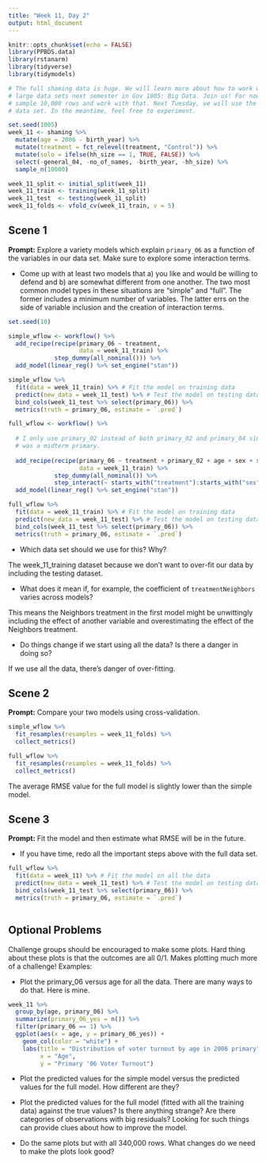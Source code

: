 ```yaml
---
title: "Week 11, Day 2"
output: html_document
---
```


```r
knitr::opts_chunk$set(echo = FALSE)
library(PPBDS.data)
library(rstanarm)
library(tidyverse)
library(tidymodels)

# The full shaming data is huge. We will learn more about how to work with such
# large data sets next semester in Gov 1005: Big Data. Join us! For now, let's
# sample 10,000 rows and work with that. Next Tuesday, we will use the full
# data set. In the meantime, feel free to experiment.

set.seed(1005)
week_11 <- shaming %>% 
  mutate(age = 2006 - birth_year) %>% 
  mutate(treatment = fct_relevel(treatment, "Control")) %>% 
  mutate(solo = ifelse(hh_size == 1, TRUE, FALSE)) %>% 
  select(-general_04, -no_of_names, -birth_year, -hh_size) %>% 
  sample_n(10000)

week_11_split <- initial_split(week_11)
week_11_train <- training(week_11_split)
week_11_test  <- testing(week_11_split)
week_11_folds <- vfold_cv(week_11_train, v = 5)
```


## Scene 1

**Prompt:** Explore a variety models which explain `primary_06` as a function of the variables in our data set. Make sure to explore some interaction terms. 

* Come up with at least two models that a) you like and would be willing to defend and b) are somewhat different from one another. The two most common model types in these situations are "simple" and "full". The former includes a minimum number of variables. The latter errs on the side of variable inclusion and the creation of interaction terms.

```r

set.seed(10)

simple_wflow <- workflow() %>%
  add_recipe(recipe(primary_06 ~ treatment,
                    data = week_11_train) %>%
             step_dummy(all_nominal())) %>%
  add_model(linear_reg() %>% set_engine("stan"))

simple_wflow %>% 
  fit(data = week_11_train) %>% # Fit the model on training data
  predict(new_data = week_11_test) %>% # Test the model on testing data.
  bind_cols(week_11_test %>% select(primary_06)) %>% 
  metrics(truth = primary_06, estimate = `.pred`)

full_wflow <- workflow() %>%
  
  # I only use primary_02 instead of both primary_02 and primary_04 since '02
  # was a midterm primary.
  
  add_recipe(recipe(primary_06 ~ treatment + primary_02 + age + sex + solo,
                    data = week_11_train) %>%
             step_dummy(all_nominal()) %>%
             step_interact(~ starts_with("treatment"):starts_with("sex"))) %>%
  add_model(linear_reg() %>% set_engine("stan"))

full_wflow %>% 
  fit(data = week_11_train) %>% # Fit the model on training data
  predict(new_data = week_11_test) %>% # Test the model on testing data.
  bind_cols(week_11_test %>% select(primary_06)) %>% 
  metrics(truth = primary_06, estimate = `.pred`)

```

* Which data set should we use for this? Why?

The week_11_training dataset because we don't want to over-fit our data by 
including the testing dataset.

* What does it mean if, for example, the coefficient of `treatmentNeighbors` 
varies across models?

This means the Neighbors treatment in the first model might be unwittingly
including the effect of another variable and overestimating the effect of the
Neighbors treatment.

* Do things change if we start using all the data? Is there a danger in doing so?

If we use all the data, there's danger of over-fitting.


## Scene 2

**Prompt:** Compare your two models using cross-validation.

```r

simple_wflow %>%
  fit_resamples(resamples = week_11_folds) %>%
  collect_metrics()

full_wflow %>%
  fit_resamples(resamples = week_11_folds) %>%
  collect_metrics()

```
The average RMSE value for the full model is slightly lower than the simple model.

## Scene 3

**Prompt:** Fit the model and then estimate what RMSE will be in the future.

* If you have time, redo all the important steps above with the full data set.

```r

full_wflow %>% 
  fit(data = week_11) %>% # Fit the model on all the data
  predict(new_data = week_11_test) %>% # Test the model on testing data.
  bind_cols(week_11_test %>% select(primary_06)) %>% 
  metrics(truth = primary_06, estimate = `.pred`)
  
```

## Optional Problems

Challenge groups should be encouraged to make some plots. Hard thing about these plots is that the outcomes are all 0/1. Makes plotting much more of a challenge! Examples:

* Plot the primary_06 versus age for all the data. There are many ways to do that. Here is mine.

```r

week_11 %>%
  group_by(age, primary_06) %>%
  summarize(primary_06_yes = n()) %>%
  filter(primary_06 == 1) %>%
  ggplot(aes(x = age, y = primary_06_yes)) +
    geom_col(color = "white") +
    labs(title = "Distribution of voter turnout by age in 2006 primary",
         x = "Age",
         y = "Primary '06 Voter Turnout")

```
* Plot the predicted values for the simple model versus the predicted values for the full model. How different are they?

* Plot the predicted values for the full model (fitted with all the training data) against the true values? Is there anything strange? Are there categories of observations with big residuals? Looking for such things can provide clues about how to improve the model.

* Do the same plots but with all 340,000 rows. What changes do we need to make the plots look good?



